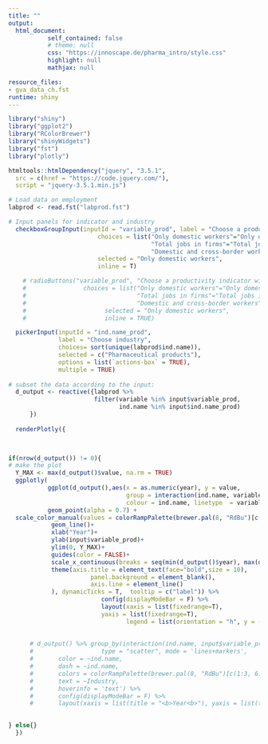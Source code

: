 ```yaml
---
title: ""
output:
  html_document:
           self_contained: false
           # theme: null
           css: "https://innoscape.de/pharma_intro/style.css"
           highlight: null
           mathjax: null

resource_files:
- gva_data_ch.fst
runtime: shiny
---
```


```r
library("shiny")
library("ggplot2")
library("RColorBrewer")
library("shinyWidgets")
library("fst")
library("plotly")

htmltools::htmlDependency("jquery", "3.5.1",
  src = c(href = "https://code.jquery.com/"),
  script = "jquery-3.5.1.min.js")
```

```r
# Load data on employment 
labprod <- read.fst("labprod.fst")
```

```r


# Input panels for indicator and industry
  checkboxGroupInput(inputId = "variable_prod", label = "Choose a productivity indicator",
                         choices = list("Only domestic workers"="Only domestic workers",
                                        "Total jobs in firms"="Total jobs in firms",
                                        "Domestic and cross-border workers"="Domestic and cross-border workers"),
                         selected = "Only domestic workers",
                         inline = T)

    # radioButtons("variable_prod", "Choose a productivity indicator with:",
    #                choices = list("Only domestic workers"="Only domestic workers",
    #                               "Total jobs in firms"="Total jobs in firms",
    #                               "Domestic and cross-border workers"="Domestic and cross-border workers"),
    #                      selected = "Only domestic workers",
    #                      inline = TRUE)

  pickerInput(inputId = "ind.name_prod",
              label = "Choose industry", 
              choices= sort(unique(labprod$ind.name)),
              selected = c("Pharmaceutical products"),
              options = list(`actions-box` = TRUE),
              multiple = TRUE)
  
# subset the data according to the input:
  d_output <- reactive({labprod %>%
                        filter(variable %in% input$variable_prod,
                               ind.name %in% input$ind.name_prod)
      })
  
  renderPlotly({


  
if(nrow(d_output()) != 0){
# make the plot
  Y_MAX <- max(d_output()$value, na.rm = TRUE)
  ggplotly(
           ggplot(d_output(),aes(x = as.numeric(year), y = value,
                                 group = interaction(ind.name, variable, sep = ": "),
                                 colour = ind.name, linetype  = variable, label = Industry)) +
           geom_point(alpha = 0.7) +
  scale_color_manual(values = colorRampPalette(brewer.pal(8, "RdBu")[c(1:3, 6:8)])(length(unique(d_output()$ind.name)))) +
            geom_line()+
            xlab("Year")+
            ylab(input$variable_prod)+
            ylim(0, Y_MAX)+
            guides(color = FALSE)+
            scale_x_continuous(breaks = seq(min(d_output()$year), max(d_output()$year), by = 5)) +
            theme(axis.title = element_text(face="bold",size = 10),
                       panel.background = element_blank(),
                       axis.line = element_line()
            ), dynamicTicks = T,  tooltip = c("label")) %>%
                          config(displayModeBar = F) %>%
                          layout(xaxis = list(fixedrange=T),
                          yaxis = list(fixedrange=T),
                                 legend = list(orientation = "h", y = -0.25)) 
  
  
      # d_output() %>% group_by(interaction(ind.name, input$variable_prod, sep = ": ")) %>% plot_ly(x = ~as.numeric(year), y = ~value,
      #                   type = "scatter", mode = 'lines+markers',
      #       color = ~ind.name,
      #       dash = ~ind.name,
      #       colors = colorRampPalette(brewer.pal(8, "RdBu")[c(1:3, 6:8)])(length(unique(d_output()$ind.name))),
      #       text = ~Industry,
      #       hoverinfo = 'text') %>%
      #       config(displayModeBar = F) %>%
      #       layout(xaxis = list(title = "<b>Year<b>"), yaxis = list(title = paste0("<b>", input$variable_prod, "<b>")), legend = list(x = 0, y = 100, orientation = 'h'))

    
} else{}  
  })


  
```
